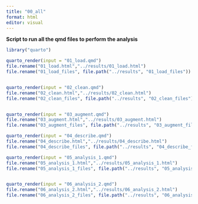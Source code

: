 ```yaml
---
title: "00_all"
format: html
editor: visual
---
```


**Script to run all the qmd files to perform the analysis**

```r
library("quarto")
```

```r
quarto_render(input = "01_load.qmd")
file.rename("01_load.html","../results/01_load.html")
file.rename("01_load_files", file.path("../results", "01_load_files"))


quarto_render(input = "02_clean.qmd")
file.rename("02_clean.html","../results/02_clean.html")
file.rename("02_clean_files", file.path("../results", "02_clean_files"))


quarto_render(input = "03_augment.qmd")
file.rename("03_augment.html","../results/03_augment.html")
file.rename("03_augment_files", file.path("../results", "03_augment_files"))

quarto_render(input = "04_describe.qmd")
file.rename("04_describe.html","../results/04_describe.html")
file.rename("04_describe_files", file.path("../results", "04_describe_files"))

quarto_render(input = "05_analysis_1.qmd")
file.rename("05_analysis_1.html","../results/05_analysis_1.html")
file.rename("05_analysis_1_files", file.path("../results", "05_analysis_1_files"))


quarto_render(input = "06_analysis_2.qmd")
file.rename("06_analysis_2.html","../results/06_analysis_2.html")
file.rename("06_analysis_2_files", file.path("../results", "06_analysis_2_files"))
```
